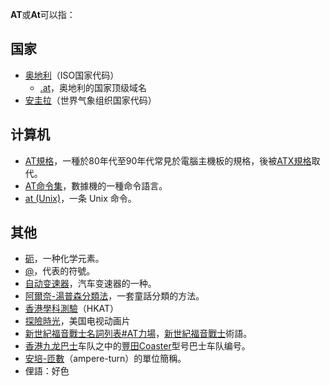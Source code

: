 {{noteTA|G1=Chemistry|G2=IT}}
'''AT'''或'''At'''可以指：

== 国家 ==
* [[奥地利|奥地利]]（ISO国家代码）
** [[.at|.at]]，奥地利的国家顶级域名
* [[安圭拉|安圭拉]]（世界气象组织国家代码）

== 计算机 ==
* [[AT規格|AT規格]]，一種於80年代至90年代常見於電腦主機板的規格，後被[[ATX規格|ATX規格]]取代。
* [[AT命令集|AT命令集]]，數據機的一種命令語言。
* [[at_(Unix)|at (Unix)]]，一条 Unix 命令。

== 其他 ==
* [[砈|砈]]，一种化学元素。
* [[@|@]]，代表{{Lang|en|at}}的符號。
* [[自动变速器|自动变速器]]，汽车变速器的一种。
* [[阿爾奈-湯普森分類法|阿爾奈-湯普森分類法]]，一套童話分類的方法。
* [[香港學科測驗|香港學科測驗]]（HKAT）
* [[探險時光|探險時光]]，美国电视动画片
* [[新世紀福音戰士名詞列表#AT力場|新世紀福音戰士名詞列表#AT力場]]，[[新世紀福音戰士|新世紀福音戰士]]術語。
* [[香港|香港]][[九龙巴士|九龙巴士]]车队之中的[[豐田Coaster|豐田Coaster]]型号巴士车队编号。
* [[安培-匝數|安培-匝數]]（ampere-turn）的單位簡稱。
*俚語：好色
{{消歧义|Cat=二字拉丁字母缩写消歧义}}
